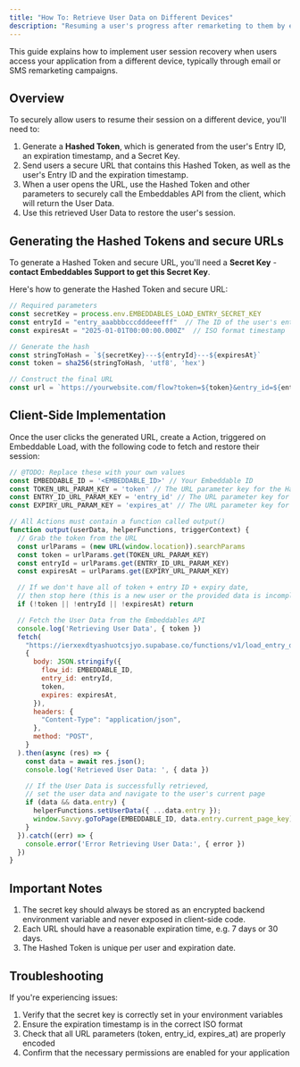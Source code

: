 ```yaml
---
title: "How To: Retrieve User Data on Different Devices"
description: "Resuming a user's progress after remarketing to them by email or SMS"
---
```


This guide explains how to implement user session recovery when users access your application from a different device, typically through email or SMS remarketing campaigns.

## Overview

To securely allow users to resume their session on a different device, you'll need to:
1. Generate a **Hashed Token**, which is generated from the user's Entry ID, an expiration timestamp, and a Secret Key.
2. Send users a secure URL that contains this Hashed Token, as well as the user's Entry ID and the expiration timestamp.
3. When a user opens the URL, use the Hashed Token and other parameters to securely call the Embeddables API from the client, which will return the User Data.
4. Use this retrieved User Data to restore the user's session.


## Generating the Hashed Tokens and secure URLs

To generate a Hashed Token and secure URL, you'll need a **Secret Key** - **contact Embeddables Support to get this Secret Key**.

Here's how to generate the Hashed Token and secure URL:

```javascript
// Required parameters
const secretKey = process.env.EMBEDDABLES_LOAD_ENTRY_SECRET_KEY
const entryId = "entry_aaabbbcccdddeeefff"  // The ID of the user's entry
const expiresAt = "2025-01-01T00:00:00.000Z"  // ISO format timestamp

// Generate the hash
const stringToHash = `${secretKey}---${entryId}---${expiresAt}`
const token = sha256(stringToHash, 'utf8', 'hex')

// Construct the final URL
const url = `https://yourwebsite.com/flow?token=${token}&entry_id=${entryId}&expires_at=${expiresAt}`
```

## Client-Side Implementation

Once the user clicks the generated URL, create a Action, triggered on Embeddable Load, with the following code to fetch and restore their session:

```javascript
// @TODO: Replace these with your own values
const EMBEDDABLE_ID = '<EMBEDDABLE_ID>' // Your Embeddable ID
const TOKEN_URL_PARAM_KEY = 'token' // The URL parameter key for the Hashed Token
const ENTRY_ID_URL_PARAM_KEY = 'entry_id' // The URL parameter key for the user's Entry ID
const EXPIRY_URL_PARAM_KEY = 'expires_at' // The URL parameter key for the expiration timestamp

// All Actions must contain a function called output()
function output(userData, helperFunctions, triggerContext) {
  // Grab the token from the URL
  const urlParams = (new URL(window.location)).searchParams
  const token = urlParams.get(TOKEN_URL_PARAM_KEY)
  const entryId = urlParams.get(ENTRY_ID_URL_PARAM_KEY)
  const expiresAt = urlParams.get(EXPIRY_URL_PARAM_KEY)

  // If we don't have all of token + entry ID + expiry date,
  // then stop here (this is a new user or the provided data is incomplete)
  if (!token || !entryId || !expiresAt) return

  // Fetch the User Data from the Embeddables API
  console.log('Retrieving User Data', { token })
  fetch(
    "https://ierxexdtyashuotcsjyo.supabase.co/functions/v1/load_entry_data",
    {
      body: JSON.stringify({
        flow_id: EMBEDDABLE_ID,
        entry_id: entryId,
        token,
        expires: expiresAt,
      }),
      headers: {
        "Content-Type": "application/json",
      },
      method: "POST",
    }
  ).then(async (res) => {
    const data = await res.json();
    console.log('Retrieved User Data: ', { data })

    // If the User Data is successfully retrieved,
    // set the user data and navigate to the user's current page
    if (data && data.entry) {
      helperFunctions.setUserData({ ...data.entry });
      window.Savvy.goToPage(EMBEDDABLE_ID, data.entry.current_page_key)
    }
  }).catch((err) => {
    console.error('Error Retrieving User Data:', { error })
  })
}
```

## Important Notes

1. The secret key should always be stored as an encrypted backend environment variable and never exposed in client-side code.
2. Each URL should have a reasonable expiration time, e.g. 7 days or 30 days.
3. The Hashed Token is unique per user and expiration date.

## Troubleshooting

If you're experiencing issues:
1. Verify that the secret key is correctly set in your environment variables
2. Ensure the expiration timestamp is in the correct ISO format
3. Check that all URL parameters (token, entry_id, expires_at) are properly encoded
4. Confirm that the necessary permissions are enabled for your application




